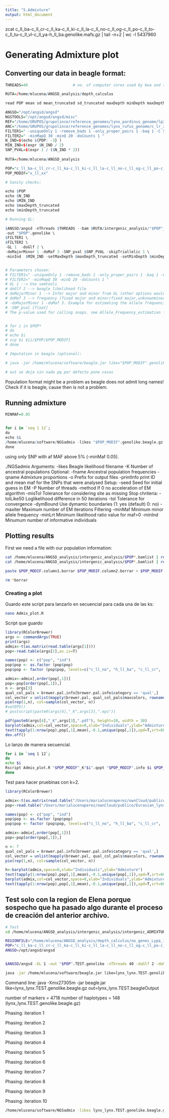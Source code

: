 ```yaml
---
title: "5.Admixture"
output: html_document
---
```

zcat c_ll_ba-c_ll_cr-c_ll_ka-c_ll_ki-c_ll_la-c_ll_no-c_ll_og-c_ll_po-c_ll_to-c_ll_tu-c_ll_vl-c_ll_ya-h_ll_ba.genolike.mafs.gz | tail -n+2 | wc -l
5437960


# Generating Admixture plot

## Converting our data in beagle format:


```r

THREADS=40                    # no. of computer cores used by bwa and samtools. 20 = OK, >20 = ask people first!

RUTA=/home/mlucena/ANGSD_analysis/depth_calculus 

read POP mean sd mean_truncated sd_truncated maxDepth minDepth maxDepth_truncated minDepth_truncated < $RUTA/"${POP}"_mean_sd_depthGlobal_lynx_per_pop_mean_folds_0.95.csv

ANGSD="/opt/angsd/angsd"
NGSTOOLS="/opt/angsd/angsd/misc"
REF="/home/GRUPOS/grupolince/reference_genomes/lynx_pardinus_genome/lp23_without_repetitive_transposable_low_complexity.fa"
ANC="/home/GRUPOS/grupolince/reference_genomes/lynx_rufus_genome/c_lr_zz_0001_recal1.fa"
FILTER1=" -uniqueOnly 1 -remove_bads 1 -only_proper_pairs 1 -baq 1 -C 50 "
FILTER2=" -minMapQ 30 -minQ 20 -doCounts 1 "
N_IND=$(echo ${POP: -3} )
MIN_IND=$(expr $N_IND / 2)
SNP_PVAL=$(expr 1 / ($N_IND * 2))
  
RUTA=/home/mlucena/ANGSD_analysis 

POP="c_ll_ba-c_ll_cr-c_ll_ka-c_ll_ki-c_ll_la-c_ll_no-c_ll_og-c_ll_po-c_ll_to-c_ll_tu-c_ll_vl-c_ll_ya-h_ll_ba"
POP_MODIF="x_ll_xx"

# Sanity checks:

echo $POP
echo $N_IND
echo $MIN_IND
echo $maxDepth_truncated
echo $minDepth_truncated

# Running GL:

$ANGSD/angsd -nThreads $THREADS --bam $RUTA/intergenic_analysis/"$POP"_n*.intergenic.bamlist  \
-out "$POP".genolike \
$FILTER1 \
$FILTER2 \
-GL 1  -doGlf 2 \
-doMajorMinor 1 -doMaf 3 -SNP_pval $SNP_PVAL -skipTriallelic 1 \
-minInd  $MIN_IND -setMaxDepth $maxDepth_truncated -setMinDepth $minDepth_truncated


# Parameters chosen:
# FILTER1=" -uniqueOnly 1 -remove_bads 1 -only_proper_pairs 1 -baq 1 -C 50 "
# FILTER2=" -minMapQ 30 -minQ 20 -doCounts 1 "
# GL 1 --> Use samtools
# doGlf 2 --> beagle likelihood file
# doMajorMinor 1 --> Infer major and minor from GL (other options would be: infer major and minor from allele counts, from a file, use reference as major, use ancestral as major)
# doMaf 3 --> frequency (fixed major and minor/fixed major,unknownminor): Both are assumed to be known. Allele freq i obtained using based on GL.  
# -doMajorMinor 1 -doMaf 3. Example for estimating the allele frequencies both while assuming known major and minor allele but also while taking the uncertaincy of the minor allele inference into account. The inference of the major and minor allele is done directly from the genotype likelihood
# -SNP_pval [float]
# The p-value used for calling snaps. see Allele_Frequency_estimation for additional options --> I choose at least 1 ind heterozygote. 


# for i in $POP*
# do
# echo $i
# scp $i ${i/$POP/$POP_MODIF} 
# done

# Imputation in beagle (optional):

# java -jar /home/mlucena/software/beagle.jar like="$POP_MODIF".genolike.beagle.gz out=

# out se deja sin nada pq por defecto pone cosas
```

Population format might be a problem as beagle does not admit long names! 
Check if it is beagle, cause then is not a problem. 

## Running admixture

```r

MINMAF=0.05


for i in `seq 1 12`;
do
echo $i
/home/mlucena/software/NGSadmix -likes "$POP_MODIF".genolike.beagle.gz -K "$i" -P 20 -o "$POP_MODIF"_K"$i" -minMaf $MINMAF 
done    

```


using only SNP with af MAF above 5% (-minMaf 0.05).


./NGSadmix
Arguments:
	-likes Beagle likelihood filename
	-K Number of ancestral populations
Optional:
	-fname Ancestral population frequencies
	-qname Admixture proportions
	-o Prefix for output files
	-printInfo print ID and mean maf for the SNPs that were analysed
Setup:
	-seed Seed for initial guess in EM
	-P Number of threads
	-method If 0 no acceleration of EM algorithm
	-misTol Tolerance for considering site as missing
Stop chriteria:
	-tolLike50 Loglikelihood difference in 50 iterations
	-tol Tolerance for convergence
	-dymBound Use dymamic boundaries (1: yes (default) 0: no)
	-maxiter Maximum number of EM iterations
Filtering
	-minMaf Minimum minor allele frequency
	-minLrt Minimum likelihood ratio value for maf>0
	-minInd Minumum number of informative individuals
	
	
## Plotting results

First we need a file with our population information:

```bash

cat /home/mlucena/ANGSD_analysis/intergenic_analysis/$POP*.bamlist | rev | cut -d "/"  -f 1 | cut -d "_" -f 3,4,5 | rev  > $POP_MODIF.column1.borrar
cat /home/mlucena/ANGSD_analysis/intergenic_analysis/$POP*.bamlist | rev | cut -d "/"  -f 1 | cut -d "_" -f 2,3,4,5 | rev  > $POP_MODIF.column2.borrar

paste $POP_MODIF.column1.borrar $POP_MODIF.column2.borrar > $POP_MODIF.info

rm *borrar
```


### Creating a plot

Guardo este script para lanzarlo en secuencial para cada una de las ks:

```bash
nano Admix_plot.R
```

Script que guardo

```r
library(RColorBrewer)
args <- commandArgs(TRUE)
print(args)
admix<-t(as.matrix(read.table(args[1])))
pop<-read.table(args[2],as.is=T)

names(pop) <- c("pop", "ind")
pop$pop <- as.factor (pop$pop)
pop$pop <- factor (pop$pop, levels=c("c_ll_no", "h_ll_ba", "c_ll_cr",  "c_ll_po", "c_ll_la", "c_ll_ki",  "c_ll_vl", "c_ll_ya", "c_ll_tu", "c_ll_og", "c_ll_ka", "c_ll_to"))

admix<-admix[,order(pop[,1])]
pop<-pop[order(pop[,1]),]
n <- args[3]
qual_col_pals = brewer.pal.info[brewer.pal.info$category == 'qual',]
col_vector = unlist(mapply(brewer.pal, qual_col_pals$maxcolors, rownames(qual_col_pals)))
pie(rep(1,n), col=sample(col_vector, n))
#setEPS()
# postscript(paste0(args[4],"_K",args[3],".eps"))

pdf(paste0(args[4],"_K",args[3],".pdf"), height=10, width = 30)
barplot(admix,col=col_vector,space=0,xlab="Individuals",ylab="Admixture")
text(tapply(1:nrow(pop),pop[,1],mean),-0.1,unique(pop[,1]),xpd=T,srt=60)
dev.off()

```

Lo lanzo de manera secuencial.

```bash
for i in `seq 1 12`;
do
echo $i
Rscript Admix_plot.R "$POP_MODIF"_K"$i".qopt "$POP_MODIF".info $i $POP_MODIF
done
```


Test para hacer pruebinas con k=2. 

```r

library(RColorBrewer)

admix<-t(as.matrix(read.table("/Users/marialucenaperez/ownCloud/publico/Eurasian_lynx_phylogeography/lynx_lynx_ADMIXTURE/x_ll_xx_K7.qopt"))) 
pop<-read.table("/Users/marialucenaperez/ownCloud/publico/Eurasian_lynx_phylogeography/lynx_lynx_ADMIXTURE/x_ll_xx.info",as.is=T)

names(pop) <- c("pop", "ind")
pop$pop <- as.factor (pop$pop)
pop$pop <- factor (pop$pop, levels=c("c_ll_no", "h_ll_ba", "c_ll_cr",  "c_ll_po", "c_ll_la", "c_ll_ki", "c_ll_vl", "c_ll_ya", "c_ll_tu", "c_ll_og", "c_ll_ka", "c_ll_to"))

admix<-admix[,order(pop[,1])]
pop<-pop[order(pop[,1]),]

n <- 7
qual_col_pals = brewer.pal.info[brewer.pal.info$category == 'qual',]
col_vector = unlist(mapply(brewer.pal, qual_col_pals$maxcolors, rownames(qual_col_pals)))
pie(rep(1,n), col=sample(col_vector, n))

h<-barplot(admix,space=0,xlab="Individuals",ylab="Admixture")
text(tapply(1:nrow(pop),pop[,1],mean),-0.1,unique(pop[,1]),xpd=T,srt=60)
barplot(admix,col=col_vector,space=0,xlab="Individuals",ylab="Admixture")
text(tapply(1:nrow(pop),pop[,1],mean),-0.1,unique(pop[,1]),xpd=T,srt=60)

```



## Test solo con la region de Elena porque sospecho que ha pasado algo durante el proceso de creación del anterior archivo. 

```bash

# Test
cd /home/mlucena/ANGSD_analysis/intergenic_analysis/intergenic_ADMIXTURE/test

REGIONFILE="/home/mlucena/ANGSD_analysis/depth_calculus/no_genes_Lypa_10000longest_center_final_slop20_dot.rf"
POP="c_ll_ba-c_ll_cr-c_ll_ka-c_ll_ki-c_ll_la-c_ll_no-c_ll_og-c_ll_po-c_ll_to-c_ll_tu-c_ll_vl-c_ll_ya-h_ll_ba"
ANGSD=/opt/angsd/angsd


$ANGSD/angsd -GL 1 -out "$POP".TEST.genolike -nThreads 40 -doGlf 2 -doMajorMinor 1 -SNP_pval 1e-6 -doMaf 1  -rf $REGIONFILE  -bam /home/mlucena/ANGSD_analysis/whole_genome_analysis/$POP*.bamlist

java -jar /home/mlucena/software/beagle.jar like=lynx_lynx.TEST.genolike.beagle.gz out=lynx_lynx.TEST.beagleOutput

```


Command line: java -Xmx27305m -jar beagle.jar
  like=lynx_lynx.TEST.genolike.beagle.gz
  out=lynx_lynx.TEST.beagleOutput

number of markers    =    4718
number of haplotypes =     148 (lynx_lynx.TEST.genolike.beagle.gz)

Phasing: iteration 1

Phasing: iteration 2

Phasing: iteration 3

Phasing: iteration 4

Phasing: iteration 5

Phasing: iteration 6

Phasing: iteration 7

Phasing: iteration 8

Phasing: iteration 9

Phasing: iteration 10


```bash

/home/mlucena/software/NGSadmix -likes lynx_lynx.TEST.genolike.beagle.gz -K 1 -P 40 -o "lynx_lynx.TEST" -minMaf 0.05 

```






